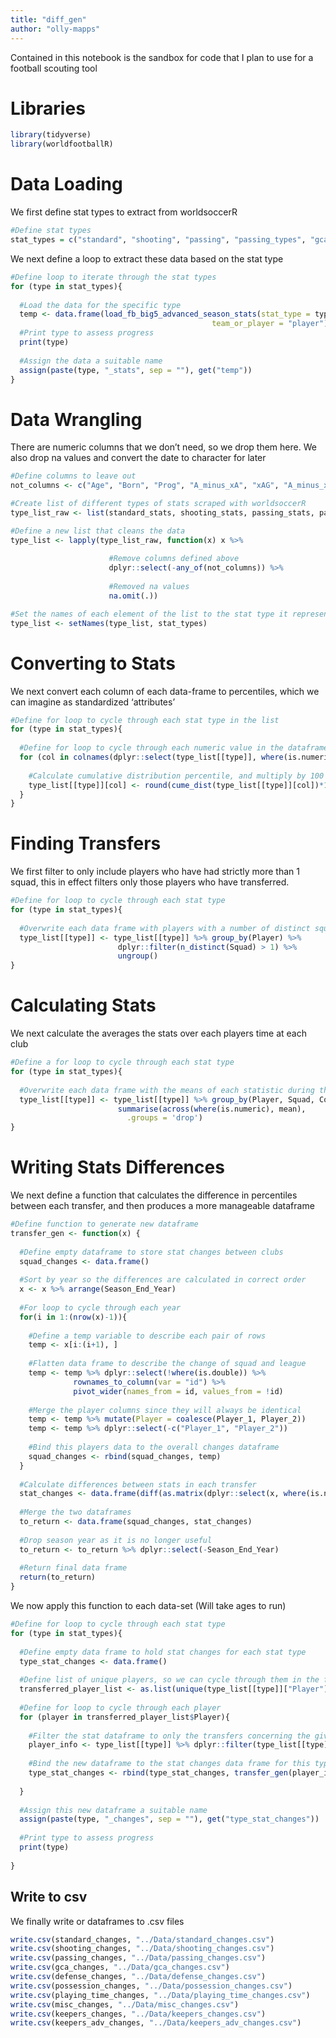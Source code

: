 ```yaml
---
title: "diff_gen"
author: "olly-mapps"
---
```


Contained in this notebook is the sandbox for code that I plan to use for a football scouting tool 


# Libraries
```r
library(tidyverse)
library(worldfootballR)
```

# Data Loading

We first define stat types to extract from worldsoccerR

```r
#Define stat types
stat_types = c("standard", "shooting", "passing", "passing_types", "gca", "defense", "possession", "playing_time", "misc", "keepers", "keepers_adv")
```

We next define a loop to extract these data based on the stat type

```r
#Define loop to iterate through the stat types
for (type in stat_types){
  
  #Load the data for the specific type
  temp <- data.frame(load_fb_big5_advanced_season_stats(stat_type = type, 
                                             team_or_player = "player"))
  #Print type to assess progress
  print(type)
  
  #Assign the data a suitable name
  assign(paste(type, "_stats", sep = ""), get("temp"))
}
```

# Data Wrangling

There are numeric columns that we don't need, so we drop them here. We also drop na values and convert the date to character for later

```r
#Define columns to leave out 
not_columns <- c("Age", "Born", "Prog", "A_minus_xA", "xAG", "A_minus_xAG", "PrgP")

#Create list of different types of stats scraped with worldsoccerR
type_list_raw <- list(standard_stats, shooting_stats, passing_stats, passing_types_stats, gca_stats, defense_stats, possession_stats, playing_time_stats, misc_stats, keepers_stats, keepers_adv_stats)

#Define a new list that cleans the data
type_list <- lapply(type_list_raw, function(x) x %>% 
                      
                      #Remove columns defined above
                      dplyr::select(-any_of(not_columns)) %>%
                      
                      #Removed na values
                      na.omit(.))

#Set the names of each element of the list to the stat type it represents
type_list <- setNames(type_list, stat_types)
```

# Converting to Stats

We next convert each column of each data-frame to percentiles, which we can imagine as standardized
'attributes'

```r
#Define for loop to cycle through each stat type in the list
for (type in stat_types){
  
  #Define for loop to cycle through each numeric value in the dataframe, apart from season year
  for (col in colnames(dplyr::select(type_list[[type]], where(is.numeric), -Season_End_Year))){
    
    #Calculate cumulative distribution percentile, and multiply by 100
    type_list[[type]][col] <- round(cume_dist(type_list[[type]][col])*100)
  }
}
```


# Finding Transfers 

We first filter to only include players who have had strictly more than 1 squad, this in effect filters only those players who have transferred.

```r
#Define for loop to cycle through each stat type
for (type in stat_types){
  
  #Overwrite each data frame with players with a number of distinct squads greater than 1
  type_list[[type]] <- type_list[[type]] %>% group_by(Player) %>% 
                        dplyr::filter(n_distinct(Squad) > 1) %>% 
                        ungroup()
}
```

# Calculating Stats

We next calculate the averages the stats over each players time at each club 

```r
#Define a for loop to cycle through each stat type
for (type in stat_types){
  
  #Overwrite each data frame with the means of each statistic during their time at each club
  type_list[[type]] <- type_list[[type]] %>% group_by(Player, Squad, Comp) %>% 
                        summarise(across(where(is.numeric), mean),
                          .groups = 'drop')
}
```

# Writing Stats Differences

We next define a function that calculates the difference in percentiles between each transfer, and then produces a more manageable dataframe

```r
#Define function to generate new dataframe
transfer_gen <- function(x) {
  
  #Define empty dataframe to store stat changes between clubs
  squad_changes <- data.frame()
  
  #Sort by year so the differences are calculated in correct order
  x <- x %>% arrange(Season_End_Year)
  
  #For loop to cycle through each year
  for(i in 1:(nrow(x)-1)){
    
    #Define a temp variable to describe each pair of rows
    temp <- x[i:(i+1), ]
    
    #Flatten data frame to describe the change of squad and league
    temp <- temp %>% dplyr::select(!where(is.double)) %>% 
              rownames_to_column(var = "id") %>%
              pivot_wider(names_from = id, values_from = !id)
    
    #Merge the player columns since they will always be identical
    temp <- temp %>% mutate(Player = coalesce(Player_1, Player_2))
    temp <- temp %>% dplyr::select(-c("Player_1", "Player_2"))
    
    #Bind this players data to the overall changes dataframe
    squad_changes <- rbind(squad_changes, temp)
  }
  
  #Calculate differences between stats in each transfer
  stat_changes <- data.frame(diff(as.matrix(dplyr::select(x, where(is.numeric))), lag = 1))
  
  #Merge the two dataframes
  to_return <- data.frame(squad_changes, stat_changes)
  
  #Drop season year as it is no longer useful
  to_return <- to_return %>% dplyr::select(-Season_End_Year)
  
  #Return final data frame
  return(to_return)
}
```

We now apply this function to each data-set (Will take ages to run)

```r
#Define for loop to cycle through each stat type
for (type in stat_types){
  
  #Define empty data frame to hold stat changes for each stat type
  type_stat_changes <- data.frame()
  
  #Define list of unique players, so we can cycle through them in the for loop
  transferred_player_list <- as.list(unique(type_list[[type]]["Player"]))
  
  #Define for loop to cycle through each player
  for (player in transferred_player_list$Player){
    
    #Filter the stat dataframe to only the transfers concerning the given player
    player_info <- type_list[[type]] %>% dplyr::filter(type_list[[type]]["Player"] == player)
    
    #Bind the new dataframe to the stat changes data frame for this type
    type_stat_changes <- rbind(type_stat_changes, transfer_gen(player_info))
  
  }
  
  #Assign this new dataframe a suitable name
  assign(paste(type, "_changes", sep = ""), get("type_stat_changes"))
  
  #Print type to assess progress
  print(type)
  
}


```

## Write to csv

We finally write or dataframes to .csv files

```r
write.csv(standard_changes, "../Data/standard_changes.csv")
write.csv(shooting_changes, "../Data/shooting_changes.csv")
write.csv(passing_changes, "../Data/passing_changes.csv")
write.csv(gca_changes, "../Data/gca_changes.csv")
write.csv(defense_changes, "../Data/defense_changes.csv")
write.csv(possession_changes, "../Data/possession_changes.csv")
write.csv(playing_time_changes, "../Data/playing_time_changes.csv")
write.csv(misc_changes, "../Data/misc_changes.csv")
write.csv(keepers_changes, "../Data/keepers_changes.csv")
write.csv(keepers_adv_changes, "../Data/keepers_adv_changes.csv")
```

